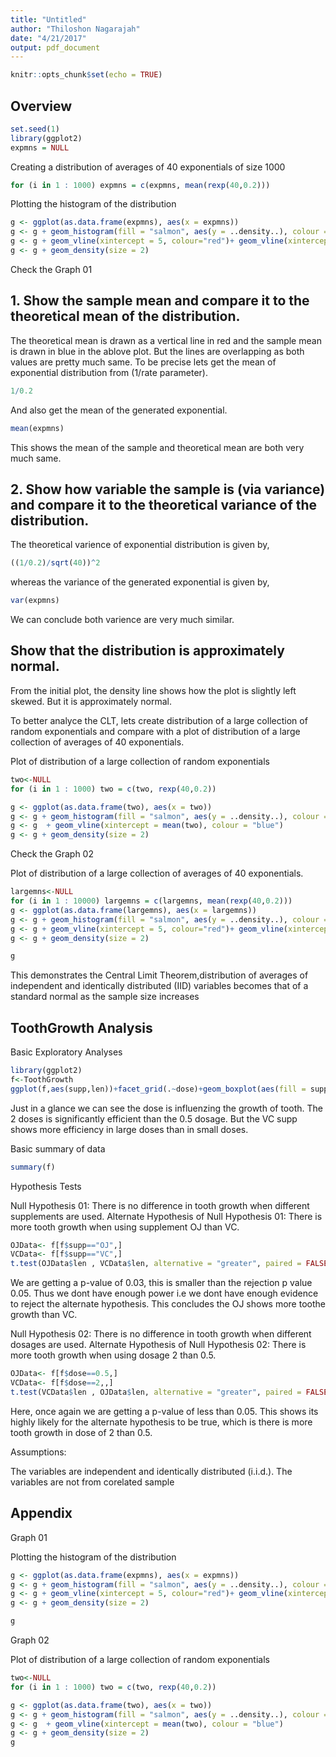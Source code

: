```yaml
---
title: "Untitled"
author: "Thiloshon Nagarajah"
date: "4/21/2017"
output: pdf_document
---
```


```r
knitr::opts_chunk$set(echo = TRUE)

```

## Overview

```r
set.seed(1)
library(ggplot2)
expmns = NULL
```

Creating a distribution of averages of 40 exponentials of size 1000
```r
for (i in 1 : 1000) expmns = c(expmns, mean(rexp(40,0.2)))

```

Plotting the histogram of the distribution
```r
g <- ggplot(as.data.frame(expmns), aes(x = expmns))
g <- g + geom_histogram(fill = "salmon", aes(y = ..density..), colour = "black") 
g <- g + geom_vline(xintercept = 5, colour="red")+ geom_vline(xintercept = mean(expmns), colour = "blue")
g <- g + geom_density(size = 2)

```

Check the Graph 01 

## 1. Show the sample mean and compare it to the theoretical mean of the distribution.

The theoretical mean is drawn as a vertical line in red and the sample mean is drawn in blue in the ablove plot. But the lines are overlapping as both values are pretty much same. To be precise lets get the mean of exponential distribution from (1/rate parameter).

```r
1/0.2
```
And also get the mean of the generated exponential.
```r
mean(expmns)
```
This shows the mean of the sample and theoretical mean are both very much same.

## 2. Show how variable the sample is (via variance) and compare it to the theoretical variance of the distribution.

The theoretical varience of exponential distribution is given by,
```r

((1/0.2)/sqrt(40))^2
```
whereas the variance of the generated exponential is given by,

```r
var(expmns)

```

We can conclude both varience are very much similar.

## Show that the distribution is approximately normal.

From the initial plot, the density line shows how the plot is slightly left skewed. But it is approximately normal.

To better analyce the CLT, lets create distribution of a large collection of random exponentials and compare with a plot of distribution of a large collection of averages of 40 exponentials.

Plot of distribution of a large collection of random exponentials
```r

two<-NULL
for (i in 1 : 1000) two = c(two, rexp(40,0.2))

g <- ggplot(as.data.frame(two), aes(x = two))
g <- g + geom_histogram(fill = "salmon", aes(y = ..density..), colour = "black") 
g <- g  + geom_vline(xintercept = mean(two), colour = "blue")
g <- g + geom_density(size = 2)


```

Check the Graph 02

Plot of distribution of a large collection of averages of 40 exponentials.
```r
largemns<-NULL
for (i in 1 : 10000) largemns = c(largemns, mean(rexp(40,0.2)))
g <- ggplot(as.data.frame(largemns), aes(x = largemns))
g <- g + geom_histogram(fill = "salmon", aes(y = ..density..), colour = "black") 
g <- g + geom_vline(xintercept = 5, colour="red")+ geom_vline(xintercept = mean(expmns), colour = "blue")
g <- g + geom_density(size = 2)

g
```

This demonstrates the Central Limit Theorem,distribution of averages of independent and identically distributed (IID) variables becomes that of a standard normal as the sample size increases  

## ToothGrowth Analysis

Basic Exploratory Analyses 

```r
library(ggplot2)
f<-ToothGrowth
ggplot(f,aes(supp,len))+facet_grid(.~dose)+geom_boxplot(aes(fill = supp))
```

Just in a glance we can see the dose is influenzing the growth of tooth. The 2 doses is significantly efficient than the 0.5 dosage. But the VC supp shows more efficiency in large doses than in small doses.

Basic summary of data

```r
summary(f)
```

Hypothesis Tests

Null Hypothesis 01: There is no difference in tooth growth when different supplements are used.
Alternate Hypothesis of Null Hypothesis 01: There is more tooth growth when using supplement OJ than VC.

```r
OJData<- f[f$supp=="OJ",]
VCData<- f[f$supp=="VC",]
t.test(OJData$len , VCData$len, alternative = "greater", paired = FALSE, conf.level = 0.95)
```

We are getting a p-value of 0.03, this is smaller than the rejection p value 0.05. Thus we dont have enough power i.e we dont have enough evidence to reject the alternate hypothesis. This concludes the OJ shows more toothe growth than VC.

Null Hypothesis 02: There is no difference in tooth growth when different dosages are used.
Alternate Hypothesis of Null Hypothesis 02: There is more tooth growth when using dosage 2 than 0.5.


```r
OJData<- f[f$dose==0.5,]
VCData<- f[f$dose==2,,]
t.test(VCData$len , OJData$len, alternative = "greater", paired = FALSE, conf.level = 0.95)
```

Here, once again we are getting a p-value of less than 0.05. This shows its highly likely for the alternate hypothesis to be true, which is there is more tooth growth in dose of 2 than 0.5.


Assumptions:

The variables are independent and identically distributed (i.i.d.).
The variables are not from corelated sample

## Appendix

Graph 01

Plotting the histogram of the distribution
```r
g <- ggplot(as.data.frame(expmns), aes(x = expmns))
g <- g + geom_histogram(fill = "salmon", aes(y = ..density..), colour = "black") 
g <- g + geom_vline(xintercept = 5, colour="red")+ geom_vline(xintercept = mean(expmns), colour = "blue")
g <- g + geom_density(size = 2)

g
```

Graph 02

Plot of distribution of a large collection of random exponentials
```r

two<-NULL
for (i in 1 : 1000) two = c(two, rexp(40,0.2))

g <- ggplot(as.data.frame(two), aes(x = two))
g <- g + geom_histogram(fill = "salmon", aes(y = ..density..), colour = "black") 
g <- g  + geom_vline(xintercept = mean(two), colour = "blue")
g <- g + geom_density(size = 2)
g

```